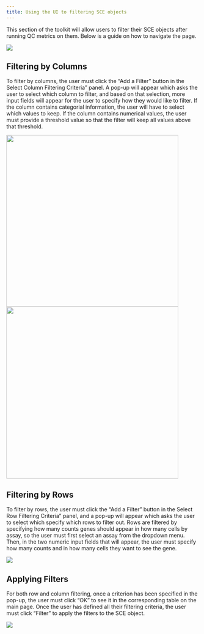 ```yaml
---
title: Using the UI to filtering SCE objects
---
```


This section of the toolkit will allow users to filter their SCE objects after running QC metrics on them. Below is a guide on how to navigate the page.

![](ui_screenshots/filter_landing.png)

## Filtering by Columns

To filter by columns, the user must click the "Add a Filter" button in the Select Column Filtering Criteria" panel. A pop-up will appear which asks the user to select which column to filter, and based on that selection, more input fields will appear for the user to specify how they would like to filter. If the column contains categorial information, the user will have to select which values to keep. If the column contains numerical values, the user must provide a threshold value so that the filter will keep all values above that threshold.

![](ui_screenshots/filter_col_cat.png){width=450px} ![](ui_screenshots/filter_col_num.png){width=450px}

## Filtering by Rows

To filter by rows, the user must click the "Add a Filter" button in the Select Row Filtering Criteria" panel, and a pop-up will appear which asks the user to select which specify which rows to filter out. Rows are filtered by specifying how many counts genes should appear in how many cells by assay, so the user must first select an assay from the dropdown menu. Then, in the two numeric input fields that will appear, the user must specify how many counts and in how many cells they want to see the gene.

![](ui_screenshots/filter_assay.png)

## Applying Filters
For both row and column filtering, once a criterion has been specified in the pop-up, the user must click "OK" to see it in the corresponding table on the main page. Once the user has defined all their filtering criteria, the user must click "Filter" to apply the filters to the SCE object.

![](ui_screenshots/filter_complete.png)
